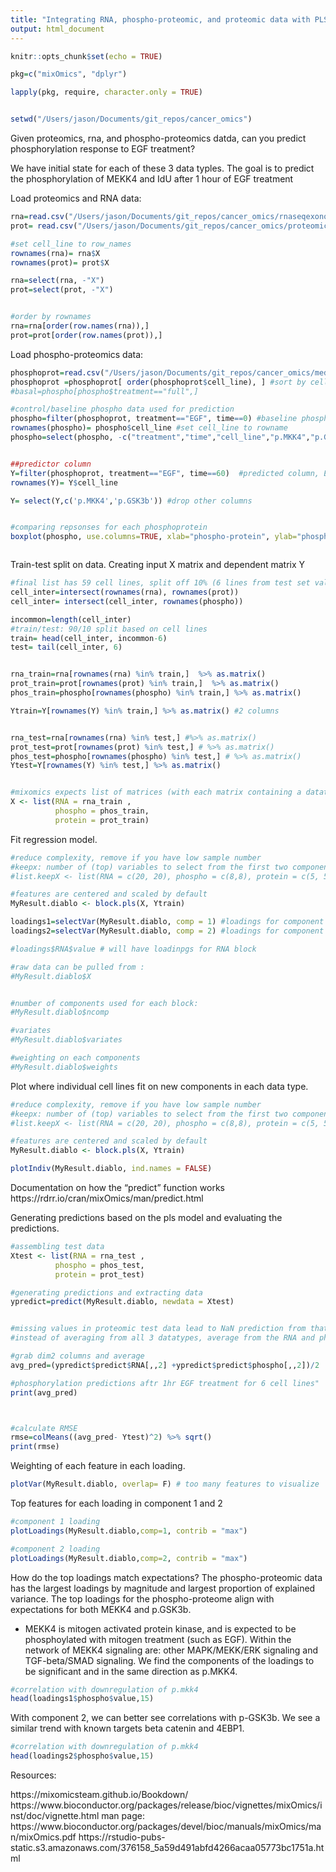 ```yaml
---
title: "Integrating RNA, phospho-proteomic, and proteomic data with PLS in Mixomics"
output: html_document
---
```





```r
knitr::opts_chunk$set(echo = TRUE)
```


```r
pkg=c("mixOmics", "dplyr")

lapply(pkg, require, character.only = TRUE)


setwd("/Users/jason/Documents/git_repos/cancer_omics")
```


Given proteomics, rna, and phospho-proteomics datda, can you predict phosphorylation response to EGF treatment? 

We have initial state for each of these 3 data typles. The goal is to predict the phosphorylation of MEKK4 and IdU after 1 hour of EGF treatment


Load proteomics and RNA data:
```r
rna=read.csv("/Users/jason/Documents/git_repos/cancer_omics/rnaseqexononly_marcotte.csv")
prot= read.csv("/Users/jason/Documents/git_repos/cancer_omics/proteomics_consolidated.csv")

#set cell_line to row_names
rownames(rna)= rna$X
rownames(prot)= prot$X

rna=select(rna, -"X")
prot=select(prot, -"X")


#order by rownames
rna=rna[order(row.names(rna)),]
prot=prot[order(row.names(prot)),]

```


Load phospho-proteomics data:
```r
phosphoprot=read.csv("/Users/jason/Documents/git_repos/cancer_omics/median_phospho_data.csv")
phosphoprot =phosphoprot[ order(phosphoprot$cell_line), ] #sort by cell_line name
#basal=phospho[phospho$treatment=="full",]

#control/baseline phospho data used for prediction
phospho=filter(phosphoprot, treatment=="EGF", time==0) #baseline phospho data
rownames(phospho)= phospho$cell_line #set cell_line to rowname
phospho=select(phospho, -c("treatment","time","cell_line","p.MKK4","p.GSK3b")) #drop unneeded & predictor columns


##predictor column
Y=filter(phosphoprot, treatment=="EGF", time==60)  #predicted column, EGF phoshorylation result 1hr after treatment
rownames(Y)= Y$cell_line

Y= select(Y,c('p.MKK4','p.GSK3b')) #drop other columns


#comparing repsonses for each phosphoprotein
boxplot(phospho, use.columns=TRUE, xlab="phospho-protein", ylab="phosphorylation level", main="Phoshporylation distributions") #skip non-numeric columns



```


Train-test split on data. Creating input X matrix and dependent matrix Y

```r
#final list has 59 cell lines, split off 10% (6 lines from test set validation)
cell_inter=intersect(rownames(rna), rownames(prot))
cell_inter= intersect(cell_inter, rownames(phospho))

incommon=length(cell_inter)
#train/test: 90/10 split based on cell lines
train= head(cell_inter, incommon-6)
test= tail(cell_inter, 6)


rna_train=rna[rownames(rna) %in% train,]  %>% as.matrix()
prot_train=prot[rownames(prot) %in% train,]  %>% as.matrix()
phos_train=phospho[rownames(phospho) %in% train,] %>% as.matrix()

Ytrain=Y[rownames(Y) %in% train,] %>% as.matrix() #2 columns


rna_test=rna[rownames(rna) %in% test,] #%>% as.matrix()
prot_test=prot[rownames(prot) %in% test,] # %>% as.matrix()
phos_test=phospho[rownames(phospho) %in% test,] # %>% as.matrix()
Ytest=Y[rownames(Y) %in% test,] %>% as.matrix()


#mixomics expects list of matrices (with each matrix containing a datatype)
X <- list(RNA = rna_train ,
          phospho = phos_train,
          protein = prot_train)


```



Fit regression model. 
```r
#reduce complexity, remove if you have low sample number
#keepx: number of (top) variables to select from the first two components of PCA
#list.keepX <- list(RNA = c(20, 20), phospho = c(8,8), protein = c(5, 5))

#features are centered and scaled by default
MyResult.diablo <- block.pls(X, Ytrain)
```



```r
loadings1=selectVar(MyResult.diablo, comp = 1) #loadings for component 1
loadings2=selectVar(MyResult.diablo, comp = 2) #loadings for component 2

#loadings$RNA$value # will have loadinpgs for RNA block

#raw data can be pulled from :
#MyResult.diablo$X


#number of components used for each block:
#MyResult.diablo$ncomp

#variates
#MyResult.diablo$variates

#weighting on each components
#MyResult.diablo$weights

```




Plot where individual cell lines fit on new components in each data type.
```r
#reduce complexity, remove if you have low sample number
#keepx: number of (top) variables to select from the first two components of PCA
#list.keepX <- list(RNA = c(20, 20), phospho = c(8,8), protein = c(5, 5))

#features are centered and scaled by default
MyResult.diablo <- block.pls(X, Ytrain)

plotIndiv(MyResult.diablo, ind.names = FALSE)


```


Documentation on how the "predict" function works
https://rdrr.io/cran/mixOmics/man/predict.html

Generating predictions based on the pls model and evaluating the predictions.

```r
#assembling test data
Xtest <- list(RNA = rna_test ,
          phospho = phos_test,
          protein = prot_test)

#generating predictions and extracting data
ypredict=predict(MyResult.diablo, newdata = Xtest)


#missing values in proteomic test data lead to NaN prediction from that block
#instead of averaging from all 3 datatypes, average from the RNA and phospho block

#grab dim2 columns and average
avg_pred=(ypredict$predict$RNA[,,2] +ypredict$predict$phospho[,,2])/2

#phosphorylation predictions aftr 1hr EGF treatment for 6 cell lines"
print(avg_pred)



#calculate RMSE
rmse=colMeans((avg_pred- Ytest)^2) %>% sqrt()
print(rmse)

```



Weighting of each feature in each loading.
```r
plotVar(MyResult.diablo, overlap= F) # too many features to visualize

```


Top features for each loading in component 1 and 2
```r
#component 1 loading
plotLoadings(MyResult.diablo,comp=1, contrib = "max")
```


```r
#component 2 loading
plotLoadings(MyResult.diablo,comp=2, contrib = "max")
```


How do the top loadings match expectations? The phospho-proteomic data has the largest loadings by magnitude and largest proportion of explained variance. The top loadings for the phospho-proteome align with expectations for both MEKK4 and p.GSK3b. 

- MEKK4 is mitogen activated protein kinase, and is expected to be phosphoylated with mitogen treatment (such as EGF). Within the network of MEKK4 signaling are: other MAPK/MEKK/ERK signaling and TGF-beta/SMAD signaling.
We find the components of the loadings to be significant and in the same direction as p.MKK4. 

```r
#correlation with downregulation of p.mkk4
head(loadings1$phospho$value,15)
```



With component 2, we can better see correlations with p-GSK3b. We see a similar trend with known targets beta catenin and 4EBP1.
```r
#correlation with downregulation of p.mkk4
head(loadings2$phospho$value,15)
```





Resources:

https://mixomicsteam.github.io/Bookdown/
https://www.bioconductor.org/packages/release/bioc/vignettes/mixOmics/inst/doc/vignette.html
man page: https://www.bioconductor.org/packages/devel/bioc/manuals/mixOmics/man/mixOmics.pdf
https://rstudio-pubs-static.s3.amazonaws.com/376158_5a59d491abfd4266acaa05773bc1751a.html